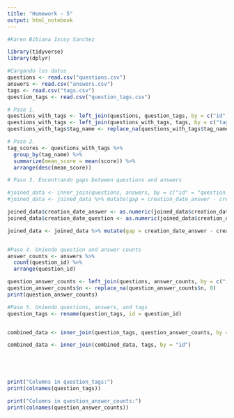 ```yaml
---
title: "Homework - 5"
output: html_notebook
---
```



```r
#Karen Bibiana Ixcoy Sanchez

library(tidyverse)
library(dplyr)

#Cargando los datos
questions <- read.csv("questions.csv")
answers <- read.csv("answers.csv")
tags <- read.csv("tags.csv")
question_tags <- read.csv("question_tags.csv")

# Paso 1. 
questions_with_tags <- left_join(questions, question_tags, by = c("id" = "question_id"))
questions_with_tags <- left_join(questions_with_tags, tags, by = c("tag_id" = "id"))
questions_with_tags$tag_name <- replace_na(questions_with_tags$tag_name, "only-r")

# Paso 2. 
tag_scores <- questions_with_tags %>%
  group_by(tag_name) %>%
  summarize(mean_score = mean(score)) %>%
  arrange(desc(mean_score))

# Paso 3. Encontrando gaps between questions and answers

#joined_data <- inner_join(questions, answers, by = c("id" = "question_id"), suffix = c("_question", "_answer"))
#joined_data <- joined_data %>% mutate(gap = creation_date_answer - creation_date_question)

joined_data$creation_date_answer <- as.numeric(joined_data$creation_date_answer)
joined_data$creation_date_question <- as.numeric(joined_data$creation_date_question)

joined_data <- joined_data %>% mutate(gap = creation_date_answer - creation_date_question)


#Paso 4. Uniendo question and answer counts
answer_counts <- answers %>%
  count(question_id) %>%
  arrange(question_id)

question_answer_counts <- left_join(questions, answer_counts, by = c("id" = "question_id"))
question_answer_counts$n <- replace_na(question_answer_counts$n, 0)
print(question_answer_counts)

#Paso 5. Uniendo questions, answers, and tags
question_tags <- rename(question_tags, id = question_id)


combined_data <- inner_join(question_tags, question_answer_counts, by = "question_id")

combined_data <- inner_join(combined_data, tags, by = "id")





print("Columns in question_tags:")
print(colnames(question_tags))

print("Columns in question_answer_counts:")
print(colnames(question_answer_counts))


```


